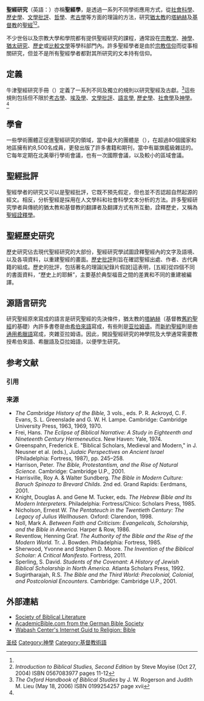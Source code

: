 {{聖經相關}}
'''聖經研究'''（英語：'''{{lang|en|Biblical studies}}'''）亦稱'''聖經學'''，是透過一系列不同學術應用方式，從[[社會科學|社會科學]]、[[歷史學|歷史學]]、[[文學批評|文學批評]]、[[哲學|哲學]]、[[考古學|考古學]]等方面的理論的方法，研究[[猶太教|猶太教]]的[[塔納赫|塔納赫]]及[[基督教|基督教]]的[[聖經|聖經]]<ref name=Oxf17/><ref name=Steve11>''Introduction to Biblical Studies, Second Edition'' by Steve Moyise (Oct 27, 2004) ISBN 0567083977 pages 11-12</ref>。

不少世俗以及宗教大學和學院都有提供聖經研究的課程，通常設在[[宗教学|宗教学]]、[[神學|神學]]、[[猶太研究|猶太研究]]、[[歷史|歷史]]或[[比較文學|比較文學]]等學科部門內。許多聖經學者是由於[[宗教信仰|宗教信仰]]而從事相關研究，但並不是所有聖經學者都對其所研究的文本持有信仰。

==定義==
牛津聖經研究手冊（{{lang|en|The Oxford Handbook of Biblical Studies}}）定義了一系列不同及獨立的規則以研究聖經及古獻。<ref name=Oxf17>''The Oxford Handbook of Biblical Studies'' by J. W. Rogerson and Judith M. Lieu (May 18, 2006) ISBN 0199254257 page xvii</ref>這些規則包括但不限於[[考古學|考古學]]、[[埃及學|埃及學]]、[[文學批評|文學批評]]、[[語言學|語言學]], [[歷史學|歷史學]]、[[社會學|社會學]]及[[神學|神學]]。<ref name=Oxf17/>

==學會==
一些學術團體正促進聖經研究的領域，當中最大的團體是（{{Link-en|聖經文學學會|Society of Biblical Literature}}），在超過80個國家和地區擁有約8,500名成員，更發出版了許多書籍和期刊，當中有屬旗艦級雜誌的{{Link-en|聖經文學雜誌|Journal of Biblical Literature}}。它每年定期在北美舉行學術會議，也有一次國際會議，以及較小的區域會議。

==聖經批評==
聖經學者的研究又可以是聖經批評，它既不預先假定，但也並不否認超自然起源的經文。相反，分析聖經是採用在人文學科和社會科學文本分析的方法。許多聖經研究學者與傳統的猶太教和基督教的翻譯者及翻譯方式有所互動，詮釋歷史，又稱為[[聖經詮釋學|聖經詮釋學]]。

==聖經歷史研究==
歷史研究佔去現代聖經研究的大部份，聖經研究學試圖詮釋聖經內的文字及語境、以及各項資料，以重建聖經的畫面。[[歷史批評|歷史批評]]則旨在確認聖經出處、作者、古代典籍的組成。歷史的批評，包括著名的理論[紀錄片假說]這表明，[五經]從四個不同的書面資料，“歷史上的耶穌”，主要基於典型福音之間的差異和不同的重建被編譯。

==源語言研究==
研究聖經原來寫成的語言是研究聖經的先決條件，猶太教的[[塔納赫|塔納赫]]（基督教[[舊約聖經|舊約聖經]]的基礎）內許多書卷是由[[希伯來語|希伯來語]]寫成，有些則是[[亚拉姆语|亚拉姆语]]。而[[新約聖經|新約聖經]]則是由[[通用希臘語|通用希臘語]]寫成，夾雜亚拉姆语。因此，開設聖經研究的神學院及大學通常需要教授希伯來語、希臘語及亞拉姆語，以便學生研究。

== 参考文献 ==
=== 引用 ===
{{Reflist}}

=== 来源 ===
* ''The Cambridge History of the Bible,'' 3 vols., eds. P. R. Ackroyd, C. F. Evans, S. L. Greenslade and G. W. H. Lampe. Cambridge: Cambridge University Press, 1963, 1969, 1970.
* Frei, Hans. ''The Eclipse of Biblical Narrative: A Study in Eighteenth and Nineteenth Century Hermeneutics.'' New Haven: Yale, 1974.
* Greenspahn, Frederick E. "Biblical Scholars, Medieval and Modern," in J. Neusner et al. (eds.), ''Judaic Perspectives on Ancient Israel'' (Philadelphia: Fortress, 1987), pp. 245–258.
* Harrison, Peter. ''The Bible, Protestantism, and the Rise of Natural Science.'' Cambridge: Cambridge U.P., 2001.
* Harrisville, Roy A. & Walter Sundberg. ''The Bible in Modern Culture: Baruch Spinoza to Brevard Childs''. 2nd ed. Grand Rapids: Eerdmans, 2001.
* Knight, Douglas A. and Gene M. Tucker, eds. ''The Hebrew Bible and Its Modern Interpreters.'' Philadelphia: Fortress/Chico: Scholars Press, 1985.
* Nicholson, Ernest W. ''The Pentateuch in the Twentieth Century: The Legacy of Julius Wellhausen.'' Oxford: Clarendon, 1998. 
* Noll, Mark A. ''Between Faith and Criticism: Evangelicals, Scholarship, and the Bible in America.'' Harper & Row, 1986. 
* Reventlow, Henning Graf. ''The Authority of the Bible and the Rise of the Modern World.'' Tr. J. Bowden. Philadelphia: Fortress, 1985. 
* Sherwood, Yvonne and Stephen D. Moore. ''The Invention of the Biblical Scholar: A Critical Manifesto.'' Fortress, 2011.
* Sperling, S. David. ''Students of the Covenant: A History of Jewish Biblical Scholarship in North America.'' Atlanta Scholars Press, 1992. 
* Sugirtharajah, R.S. ''The Bible and the Third World: Precolonial, Colonial, and Postcolonial Encounters.'' Cambridge: Cambridge U.P., 2001.

==外部連結==
*[http://www.sbl-site.org/ Society of Biblical Literature] {{Wayback|url=http://www.sbl-site.org/ |date=20210430031038 }}
*[http://www.academic-bible.com/en/ AcademicBible.com from the German Bible Society] {{Wayback|url=http://www.academic-bible.com/en/ |date=20130322025223 }}
*[https://web.archive.org/web/20131011214337/http://www.wabashcenter.wabash.edu/resources/result-browse.aspx?topic=622&pid=619 Wabash Center's Internet Guid to Religion: Bible]

{{基督教神學}}
{{聖經概述}}

[[Category:圣经|]]
[[Category:神學|Category:神學]]
[[Category:基督教術語|Category:基督教術語]]